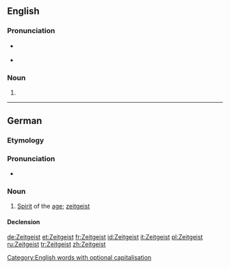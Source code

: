{{also|zeitgeist}}
==English==
{{wikipedia}}

===Pronunciation===
* {{a|UK}} {{IPA|/ˈzaɪt.gaɪst/}} {{SAMPA|/"zaIt.gaIst/}}
* {{audio|en-uk-zeitgeist.ogg|Audio (UK)}}

===Noun===
{{en-noun|s|pl2=Zeitgeister}}

# {{alternative capitalization of|[[zeitgeist]]}}

[[Category:English words with optional capitalisation]]

----

==German==

===Etymology===
{{compound|Zeit|t1=time|Geist|t2=spirit|lang=de}}

===Pronunciation===
* {{IPA|/ˈʦaɪ̯tɡaɪ̯st/|lang=de}}

===Noun===
{{de-noun|g=m|gen1=Zeitgeistes|gen2=Zeitgeists|pl=-}}

# [[spirit|Spirit]] of the [[age]]; [[zeitgeist]]

====Declension====
{{de-noun-m-es-unc}}

[[de:Zeitgeist]]
[[et:Zeitgeist]]
[[fr:Zeitgeist]]
[[id:Zeitgeist]]
[[it:Zeitgeist]]
[[pl:Zeitgeist]]
[[ru:Zeitgeist]]
[[tr:Zeitgeist]]
[[zh:Zeitgeist]]